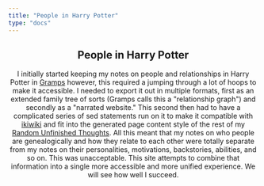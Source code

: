 ```yaml
---
title: "People in Harry Potter"
type: "docs"
---
```



<Header file="potter_universe.ged"/>

## People in Harry Potter

I initially started keeping my notes on people and relationships in Harry
Potter in [Gramps][] however, this required a jumping through a lot of hoops to
make it accessible.  I needed to export it out in multiple formats, first as an
extended family tree of sorts (Gramps calls this a "relationship graph") and
secondly as a "narrated website."  This second then had to have a complicated
series of sed statements run on it to make it compatible with [ikiwiki][] and
fit into the generated page content style of the rest of my [Random Unfinished
Thoughts][RUT].  All this meant that my notes on who people are genealogically
and how they relate to each other were totally separate from my notes on their
personalities, motivations, backstories, abilities, and so on.  This was
unacceptable.  This site attempts to combine that information into a single
more accessible and more unified experience.  We will see how well I succeed. 

[ikiwiki]: http://ikiwiki.info/

[RUT]: https://www.schierer.org/~luke/log

[Gramps]: https://gramps-project.org/
